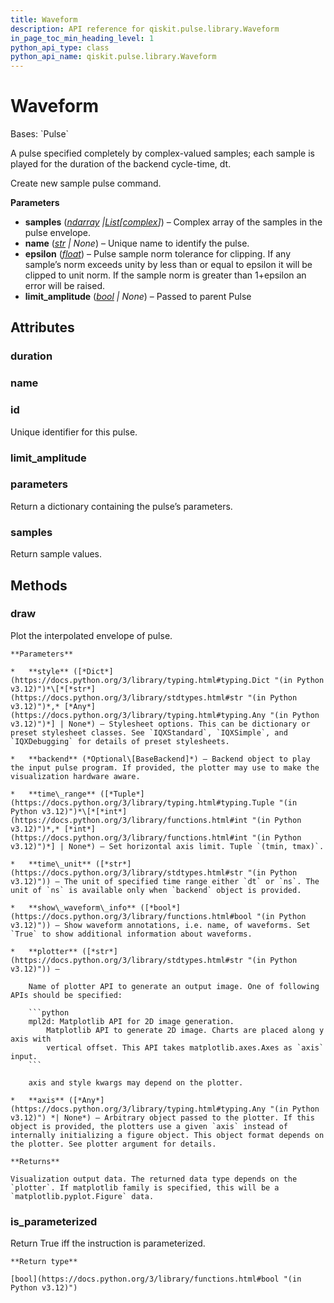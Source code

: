 ```yaml
---
title: Waveform
description: API reference for qiskit.pulse.library.Waveform
in_page_toc_min_heading_level: 1
python_api_type: class
python_api_name: qiskit.pulse.library.Waveform
---
```


# Waveform

<Class id="qiskit.pulse.library.Waveform" isDedicatedPage={true} github="https://github.com/qiskit/qiskit/tree/stable/0.25/qiskit/pulse/library/waveform.py" signature="qiskit.pulse.library.Waveform(samples, name=None, epsilon=1e-07, limit_amplitude=None)" modifiers="class">
  Bases: `Pulse`

  A pulse specified completely by complex-valued samples; each sample is played for the duration of the backend cycle-time, dt.

  Create new sample pulse command.

  **Parameters**

  *   **samples** ([*ndarray*](https://numpy.org/doc/stable/reference/generated/numpy.ndarray.html#numpy.ndarray "(in NumPy v1.26)")  *|*[*List*](https://docs.python.org/3/library/typing.html#typing.List "(in Python v3.12)")*\[*[*complex*](https://docs.python.org/3/library/functions.html#complex "(in Python v3.12)")*]*) – Complex array of the samples in the pulse envelope.
  *   **name** ([*str*](https://docs.python.org/3/library/stdtypes.html#str "(in Python v3.12)") *| None*) – Unique name to identify the pulse.
  *   **epsilon** ([*float*](https://docs.python.org/3/library/functions.html#float "(in Python v3.12)")) – Pulse sample norm tolerance for clipping. If any sample’s norm exceeds unity by less than or equal to epsilon it will be clipped to unit norm. If the sample norm is greater than 1+epsilon an error will be raised.
  *   **limit\_amplitude** ([*bool*](https://docs.python.org/3/library/functions.html#bool "(in Python v3.12)") *| None*) – Passed to parent Pulse

  ## Attributes

  ### duration

  <Attribute id="qiskit.pulse.library.Waveform.duration" />

  ### name

  <Attribute id="qiskit.pulse.library.Waveform.name" />

  ### id

  <Attribute id="qiskit.pulse.library.Waveform.id">
    Unique identifier for this pulse.
  </Attribute>

  ### limit\_amplitude

  <Attribute id="qiskit.pulse.library.Waveform.limit_amplitude" attributeValue="True" />

  ### parameters

  <Attribute id="qiskit.pulse.library.Waveform.parameters">
    Return a dictionary containing the pulse’s parameters.
  </Attribute>

  ### samples

  <Attribute id="qiskit.pulse.library.Waveform.samples">
    Return sample values.
  </Attribute>

  ## Methods

  ### draw

  <Function id="qiskit.pulse.library.Waveform.draw" signature="draw(style=None, backend=None, time_range=None, time_unit='dt', show_waveform_info=True, plotter='mpl2d', axis=None)">
    Plot the interpolated envelope of pulse.

    **Parameters**

    *   **style** ([*Dict*](https://docs.python.org/3/library/typing.html#typing.Dict "(in Python v3.12)")*\[*[*str*](https://docs.python.org/3/library/stdtypes.html#str "(in Python v3.12)")*,* [*Any*](https://docs.python.org/3/library/typing.html#typing.Any "(in Python v3.12)")*] | None*) – Stylesheet options. This can be dictionary or preset stylesheet classes. See `IQXStandard`, `IQXSimple`, and `IQXDebugging` for details of preset stylesheets.

    *   **backend** (*Optional\[BaseBackend]*) – Backend object to play the input pulse program. If provided, the plotter may use to make the visualization hardware aware.

    *   **time\_range** ([*Tuple*](https://docs.python.org/3/library/typing.html#typing.Tuple "(in Python v3.12)")*\[*[*int*](https://docs.python.org/3/library/functions.html#int "(in Python v3.12)")*,* [*int*](https://docs.python.org/3/library/functions.html#int "(in Python v3.12)")*] | None*) – Set horizontal axis limit. Tuple `(tmin, tmax)`.

    *   **time\_unit** ([*str*](https://docs.python.org/3/library/stdtypes.html#str "(in Python v3.12)")) – The unit of specified time range either `dt` or `ns`. The unit of `ns` is available only when `backend` object is provided.

    *   **show\_waveform\_info** ([*bool*](https://docs.python.org/3/library/functions.html#bool "(in Python v3.12)")) – Show waveform annotations, i.e. name, of waveforms. Set `True` to show additional information about waveforms.

    *   **plotter** ([*str*](https://docs.python.org/3/library/stdtypes.html#str "(in Python v3.12)")) –

        Name of plotter API to generate an output image. One of following APIs should be specified:

        ```python
        mpl2d: Matplotlib API for 2D image generation.
            Matplotlib API to generate 2D image. Charts are placed along y axis with
            vertical offset. This API takes matplotlib.axes.Axes as `axis` input.
        ```

        axis and style kwargs may depend on the plotter.

    *   **axis** ([*Any*](https://docs.python.org/3/library/typing.html#typing.Any "(in Python v3.12)") *| None*) – Arbitrary object passed to the plotter. If this object is provided, the plotters use a given `axis` instead of internally initializing a figure object. This object format depends on the plotter. See plotter argument for details.

    **Returns**

    Visualization output data. The returned data type depends on the `plotter`. If matplotlib family is specified, this will be a `matplotlib.pyplot.Figure` data.
  </Function>

  ### is\_parameterized

  <Function id="qiskit.pulse.library.Waveform.is_parameterized" signature="is_parameterized()">
    Return True iff the instruction is parameterized.

    **Return type**

    [bool](https://docs.python.org/3/library/functions.html#bool "(in Python v3.12)")
  </Function>
</Class>

